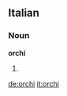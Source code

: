 ==Italian==

===Noun===
'''orchi''' {{m}}

# {{plural of|[[orco]]|lang=Italian}}

[[de:orchi]]
[[it:orchi]]